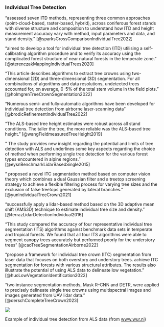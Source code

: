 
### Individual Tree Detection

"assessed seven ITD methods, representing three common approaches (point-cloud-based, raster-based, hybrid), across coniferous forest stands with diverse structure and composition to understand how ITD and height measurement accuracy vary with method, input parameters and data, and stand density." [@sparksCrossComparisonIndividualTree2022]

"aimed to develop a tool for individual tree detection (ITD) utilising a self-calibrating algorithm procedure and to verify its accuracy using the complicated forest structure of near natural forests in the temperate zone." [@sterenczakMappingIndividualTrees2020]

"This article describes algorithms to extract tree crowns using two-dimensional (2D) and three-dimensional (3D) segmentation. For all combinations of algorithms and data resolutions, undetected trees accounted for, on average, 0–5% of the total stem volume in the field plots." [@holmgrenTreeCrownSegmentation2022]

"Numerous semi- and fully-automatic algorithms have been developed for individual tree detection from airborne laser-scanning data" [@brodicRefinementIndividualTree2022] 

"The ALS-based tree height estimates were robust across all stand conditions. The taller the tree, the more reliable was the ALS-based tree height." [@wangFieldmeasuredTreeHeight2019]

" The study provides new insight regarding the potential and limits of tree detection with ALS and underlines some key aspects regarding the choice of method when performing single tree detection for the various forest types encountered in alpine regions." [@eysnBenchmarkLidarBasedSingle2015]

" proposed a novel ITC segmentation method based on computer vision theory which combines a dual Gaussian filter and a treetop screening strategy to achieve a flexible filtering process for varying tree sizes and the exclusion of false treetops generated by lateral branches." [@yunIndividualTreeCrown2021]

"successfully apply a lidar-based method based on the 3D adaptive mean shift (AMS3D) technique to estimate individual tree size and density." [@ferrazLidarDetectionIndividual2016]

"This study compared the accuracy of four representative individual tree segmentation (ITS) algorithms against benchmark data sets in temperate and tropical forests. We found that all four ITS algorithms were able to segment canopy trees accurately but performed poorly for the understory trees" [@caoTreeSegmentationAirborne2022]

"propose a framework for individual tree crown (ITC) segmentation from laser data that focuses on both overstory and understory trees. 
achieve ITC segmentation for forests with various structural attributes. The results also illustrate the potential of using ALS data to delineate low vegetation." [@huoLowVegetationIdentification2022]

"two instance segmentation methods, Mask R–CNN and DETR, were applied to precisely delineate single tree crowns using multispectral images and images generated from UAV lidar data." [@derschCompleteTreeCrown2023]

::: {#fig-itd}
![](https://www.wur.nl/upload_mm/7/b/4/40eea042-6806-4bd0-956d-b3650e1139f1_Thesis_Thijs_Koop_61d3acb1_750x400.png)

Example of individual tree detection from ALS data (from [www.wur.nl](https://www.wur.nl/en/show/Counting-trees-in-Dutch-forests-Using-AHN-LiDAR-data-for-National-Forest-Inventory-1.html))
:::